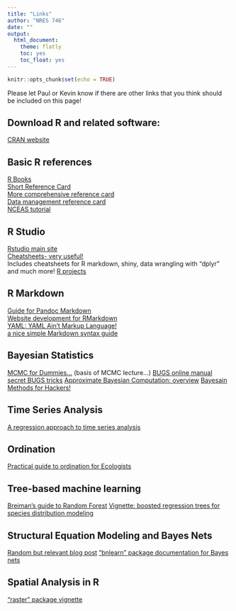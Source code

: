 ```yaml
---
title: "Links"
author: "NRES 746"
date: ""
output: 
  html_document: 
    theme: flatly
    toc: yes
    toc_float: yes
---
```


```r
knitr::opts_chunk$set(echo = TRUE)
```

Please let Paul or Kevin know if there are other links that you think should be included on this page!

## Download R and related software:
 [CRAN website](https://cran.r-project.org/)  

## Basic R references
 [R Books](http://rbasicsworkshop.weebly.com/books.html)  
 [Short Reference Card](https://cran.r-project.org/doc/contrib/Short-refcard.pdf)  
 [More comprehensive reference card](https://cran.r-project.org/doc/contrib/Baggott-refcard-v2.pdf)  
 [Data management reference card](https://sites.ualberta.ca/~ahamann/teaching/renr690/R_Cheat_Data.pdf)    
 [NCEAS tutorial](https://www.nceas.ucsb.edu/files/scicomp/Dloads/RProgramming/BestFirstRTutorial.pdf)  

## R Studio
 [Rstudio main site](https://www.rstudio.com/)  
 [Cheatsheets- very useful!](https://www.rstudio.com/resources/cheatsheets/)  
     Includes cheatsheets for R markdown, shiny, data wrangling with "dplyr" and much more!
 [R projects](https://support.rstudio.com/hc/en-us/articles/200526207-Using-Projects)

## R Markdown  
 [Guide for Pandoc Markdown](http://rmarkdown.rstudio.com/authoring_pandoc_markdown.html)  
 [Website development for RMarkdown](http://rmarkdown.rstudio.com/rmarkdown_websites.html)  
 [YAML: YAML Ain't Markup Language!](http://yaml.org/)  
 [a nice simple Markdown syntax guide](https://confluence.atlassian.com/bitbucketserver/markdown-syntax-guide-776639995.html)

## Bayesian Statistics
 [MCMC for Dummies...](http://twiecki.github.io/blog/2015/11/10/mcmc-sampling/) (basis of MCMC lecture...)
 [BUGS online manual](http://users.aims.ac.za/~mackay/BUGS/Manual05/Manual05/manual05.sec-contents.html)
 [secret BUGS tricks](http://users.aims.ac.za/~mackay/BUGS/Manuals/Tricks.html)
 [Approximate Bayesian Computation: overview](http://journals.plos.org/ploscompbiol/article?id=10.1371/journal.pcbi.1002803)
 [Bayesain Methods for Hackers!](http://camdavidsonpilon.github.io/Probabilistic-Programming-and-Bayesian-Methods-for-Hackers/)
 
## Time Series Analysis
 [A regression approach to time series analysis](http://node101.psych.cornell.edu/Darlington/series/series0.htm)
 
## Ordination
 [Practical guide to ordination for Ecologists](http://ordination.okstate.edu/index.html)
 
## Tree-based machine learning
 [Breiman's guide to Random Forest](http://www.stat.berkeley.edu/~breiman/RandomForests/cc_home.htm)
 [Vignette: boosted regression trees for species distribution modeling](https://cran.r-project.org/web/packages/dismo/vignettes/brt.pdf)

## Structural Equation Modeling and Bayes Nets
 [Random but relevant blog post](http://blog.efpsa.org/2015/12/14/structural-equation-modeling-what-is-it-what-does-it-have-in-common-with-hippie-music-and-why-does-it-eat-cake-to-get-rid-of-measurement-error/)
 ["bnlearn" package documentation for Bayes nets](http://www.bnlearn.com/)
 
## Spatial Analysis in R
 ["raster" package vignette](https://cran.r-project.org/web/packages/raster/vignettes/Raster.pdf)







